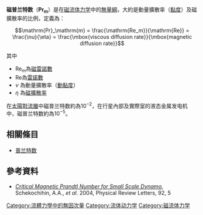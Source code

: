'''磁普兰特数'''（'''Pr<sub>m</sub>'''）是在[[磁流体力学|磁流体力学]]中的[[無量綱|無量綱]]，大約是動量擴散率（[[黏度|黏度]]）及磁擴散率的比例，定義為：

:<math>\mathrm{Pr}_\mathrm{m} = \frac{\mathrm{Re_m}}{\mathrm{Re}} = \frac{\nu}{\eta} = \frac{\mbox{viscous diffusion rate}}{\mbox{magnetic diffusion rate}}</math>

其中
* Re<sub>m</sub>為[[磁雷諾數|磁雷諾數]]
* Re為[[雷諾數|雷諾數]]
* ''ν'' 為動量擴散率（[[動黏度|動黏度]]）
* ''η'' 為[[磁擴散率|磁擴散率]]

在[[太陽|太陽]][[對流層_(恆星)|對流層]]中磁普兰特数約為10<sup>−2</sup>，在行星內部及實際室的液态金属发电机中，磁普兰特数約為10<sup>−5</sup>。

==相關條目==
*[[普兰特数|普兰特数]]

==參考資料==
*''[http://prola.aps.org/abstract/PRL/v92/i5/e054502 Critical Magnetic Prandtl Number for Small Scale Dynamo]'', Schekochihin, A.A., ''et al.'' 2004, Physical Review Letters, 92, 5

{{NonDimFluMech}}

{{流體動力學小作品}}
[[Category:流體力學中的無因次量|Category:流體力學中的無因次量]]
[[Category:流体动力学|Category:流体动力学]]
[[Category:磁流体力学|Category:磁流体力学]]